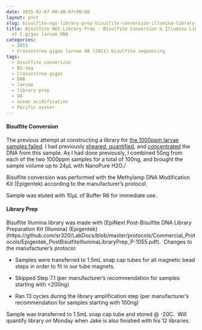 ```yaml
---
date: 2015-02-07 00:48:07+00:00
layout: post
slug: bisulfite-ngs-library-prep-bisulfite-conversion-illumina-library-construction-of-c-gigas-larvae-dna
title: Bisulfite NGS Library Prep - Bisulfite Conversion & Illumina Library Construction
  of C.gigas larvae DNA
categories:
  - 2015
  - Crassostrea gigas larvae OA (2011) bisulfite sequencing
tags:
  - bisulfite conversion
  - BS-seq
  - Crassostrea gigas
  - DNA
  - larvae
  - library prep
  - OA
  - ocean acidification
  - Pacific oyster
---
```


#### Bisulfite Conversion



The previous attempt at constructing a library for [the 1000ppm larvae samples failed](https://robertslab.github.io/sams-notebook/posts/2015/2015-01-28-bisuflite-ngs-library-prep-c-gigas-larvae-oa-bisulfite-library-quantification.html). I had previously [sheared, quantified](https://robertslab.github.io/sams-notebook/2015/01/09/dna-isolation-c-gigas-larvae-from-2011-noaa-oa-experiment.html), and [concentrated](https://robertslab.github.io/sams-notebook/2015/01/12/speedvac-c-gigas-larvae-oa-dna.html) the DNA from this sample. As I had done previously, I combined 50ng from each of the two 1000ppm samples for a total of 100ng, and brought the sample volume up to 24μL with NanoPure H2O./

Bisulfite conversion was performed with the Methylamp DNA Modification Kit (Epigentek) according to the manufacturer's protocol.

Sample was eluted with 10μL of Buffer R6 for immediate use.





#### Library Prep



Bisulfite Illumina library was made with [EpiNext Post-Bisulfite DNA Library Preparation Kit (Illumina) (Epigentek)(https://github.com/sr320/LabDocs/blob/master/protocols/Commercial_Protocols/Epigentek_PostBisulfiteIlluminaLibraryPrep_P-1055.pdf).  Changes to the manufacturer's protocol:




    
  * Samples were transferred to 1.5mL snap cap tubes for all magnetic bead steps in order to fit in our tube magnets.

    
  * Skipped Step 7.1 (per manufacturer's recommendation for samples starting with <200ng)

    
  * Ran 13 cycles during the library amplification step (per manufacturer's recommendation for samples starting with 100ng)



Sample was transferred to 1.5mL snap cap tube and stored @ -20C.  Will quantify library on Monday when Jake is also finished with his 12 libraries.


